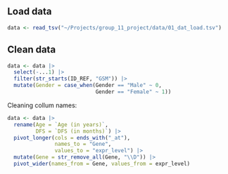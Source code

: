 ## Load data

```r
data <- read_tsv("~/Projects/group_11_project/data/01_dat_load.tsv")
```

## Clean data

```r
data <- data |> 
  select(-...1) |> 
  filter(str_starts(ID_REF, "GSM")) |> 
  mutate(Gender = case_when(Gender == "Male" ~ 0,
                            Gender == "Female" ~ 1))
```

Cleaning collum names:

```r
data <- data |> 
  rename(Age = `Age (in years)`,
         DFS = `DFS (in months)`) |> 
  pivot_longer(cols = ends_with("_at"),
               names_to = "Gene", 
               values_to = "expr_level") |> 
  mutate(Gene = str_remove_all(Gene, "\\D")) |> 
  pivot_wider(names_from = Gene, values_from = expr_level)

```
